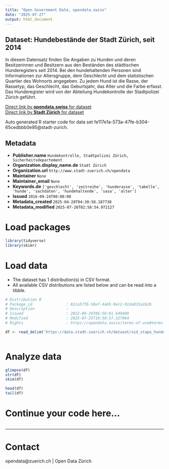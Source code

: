```yaml
---
title: "Open Government Data, opendata.swiss"
date: "2025-07-27"
output: html_document
---
```


## Dataset: Hundebestände der Stadt Zürich, seit 2014

In diesem Datensatz finden Sie Angaben zu Hunden und deren Besitzerinnen und Besitzern aus den Beständen des städtischen Hunderegisters seit 2014.
Bei den hundehaltenden Personen sind Informationen zur Altersgruppe, dem Geschlecht und dem statistischen Quartier des Wohnorts angegeben. Zu jedem Hund ist die Rasse, der Rassetyp, das Geschlecht, das Geburtsjahr, das Alter und die Farbe erfasst. Das Hunderegister wird von der Abteilung Hundekontrolle der Stadtpolizei Zürich geführt.

[Direct link by **opendata.swiss** for dataset](https://opendata.swiss/de/dataset/hundebestande-der-stadt-zurich-seit-2014)<br>
[Direct link by **Stadt Zürich** for dataset](https://data.stadt-zuerich.ch/dataset/sid_stapo_hundebestand_od1001)

Auto generated R starter code for data set fe117e1a-573a-47fe-b304-65cedbbb0e95@stadt-zurich.

## Metadata

- **Publisher.name** `Hundekontrolle, Stadtpolizei Zürich, Sicherheitsdepartement`
- **Organization.display_name.de** `Stadt Zürich`
- **Organization.url** `http://www.stadt-zuerich.ch/opendata`
- **Maintainer** `None`
- **Maintainer_email** `None`
- **Keywords.de** `['geschlecht', 'zeitreihe', 'hunderasse', 'tabelle', 'hunde', 'sachdaten', 'hundehaltende', 'sasa', 'alter']`
- **Issued** `2016-09-24T00:00:00`
- **Metadata_created** `2025-04-28T04:30:58.187730`
- **Metadata_modified** `2025-07-26T02:58:54.972127`


# Load packages

```r

library(tidyverse)
library(skimr)

```

# Load data

-   The dataset has 1 distribution(s) in CSV format.
-   All available CSV distributions are listed below and can be read into a tibble.

```r

# Distribution 0
# Package_id               : 82ca57f6-58ef-4ab5-9ec2-91da015a1626
# Description              : 
# Issued                   : 2022-09-29T06:58:01.649409
# Modified                 : 2025-07-25T10:50:57.327064
# Rights                   : https://opendata.swiss/terms-of-use#terms_open

df <- read_delim('https://data.stadt-zuerich.ch/dataset/sid_stapo_hundebestand_od1001/download/KUL100OD1001.csv')



```

# Analyze data

```r

glimpse(df)
str(df)
skim(df)

head(df)
tail(df)

```

# Continue your code here...

```r

```

------------------------------------------------------------------------

# Contact

opendata@zuerich.ch | Open Data Zürich

